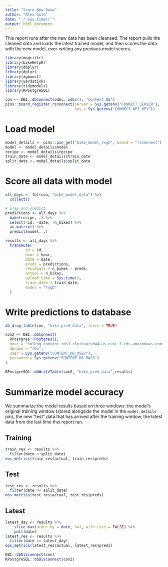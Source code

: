 ```yaml
---
title: "Score New Data"
author: "Alex Gold"
date: "`r Sys.time()`"
output: html_document
---
```


This report runs after the new data has been cleansed. The report pulls the cleaned data and loads the latest trained model, and then scores the data with the new model, over-writing any previous model scores.

```r
library(magrittr)
library(bikeHelpR)
library(dbplyr)
library(dplyr)
library(xgboost)
library(yardstick)
library(tidymodels)
library(RPostgreSQL)
```


```r
con <- DBI::dbConnect(odbc::odbc(), "Content DB")
pins::board_register_rsconnect(server = Sys.getenv("CONNECT_SERVER"),
                               key = Sys.getenv("CONNECT_API_KEY"))
```

# Load model

```r
model_details <- pins::pin_get("bike_model_rxgb", board = "rsconnect")
model <- model_details$model
recipe <- model_details$recipe
train_date <- model_details$train_date
split_date <- model_details$split_date
```


# Score all data with model

```r
all_days <- tbl(con, "bike_model_data") %>% 
  collect()

# prep and predict
predictions <- all_days %>% 
  bake(recipe, .) %>% 
  select(-id, -date, -n_bikes) %>% 
  as.matrix() %>% 
  predict(model, .)

results <- all_days %>% 
  transmute(
         id = id,
         hour = hour,
         date = date,
         preds = predictions,
         residuals = n_bikes - preds,
         actual = n_bikes,
         upload_time = Sys.time(),
         train_date = train_date,
         model = "rxgb"
  )
```

# Write predictions to database

```r
db_drop_table(con, "bike_pred_data", force = TRUE)

con2 <- DBI::dbConnect(
  RPostgres::Postgres(), 
  host = "soleng-content-rds1.cloiraotshw4.us-east-1.rds.amazonaws.com",
  dbname = "rds",
  user = Sys.getenv("CONTENT_DB_USER"),
  password = Sys.getenv("CONTENT_DB_PASS")
)
  
RPostgreSQL::dbWriteTable(con2, "bike_pred_data",results)

```

# Summarize model accuracy 

We summarize the model results based on three windows: the model's original training window (stored alongside the model in the `model_details` pin), the new "test" data that has arrived after the training window, the latest data from the last time this report ran.

## Training

```r
train_res <- results %>% 
  filter(date < split_date) 
oos_metrics(train_res$actual, train_res$preds)
```

## Test

```r
test_res <- results %>% 
  filter(date >= split_date) 
oos_metrics(test_res$actual, test_res$preds)
```

## Latest

```r
latest_day <- results %>% 
    slice_max(order_by = date, n=1, with_ties = FALSE) %>% 
    pull(date)
latest_res <- results %>% 
  filter(date == latest_day) 
oos_metrics(latest_res$actual, latest_res$preds)
```

```r
DBI::dbDisconnect(con)
RPostgreSQL::dbDisconnect(con2)
```
